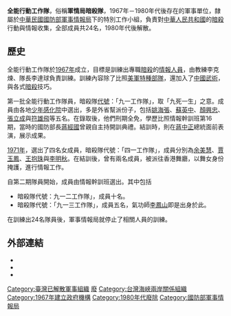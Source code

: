 '''全能行動工作隊'''，俗稱'''軍情局暗殺隊'''，1967年－1980年代後存在的軍事單位，隸屬於[[中華民國|中華民國]][[國防部軍事情報局|國防部軍事情報局]]下的特別工作小組，負責對[[中華人民共和國|中華人民共和國]]的[[暗殺|暗殺]]行動與情報收集，全部成員共24名，1980年代後解散。

==歷史==
全能行動工作隊於[[1967年|1967年]]成立，目標是訓練出專職[[暗殺|暗殺]]的[[情報人員|情報人員]]，由教練李克煉、隊長李達球負責訓練。訓練內容除了比照[[美軍|美軍]][[特種部隊|特種部隊]]，還加入了[[中國武術|中國武術]]，與各式[[暗殺|暗殺]]技巧。

第一批全能行動工作隊員，暗殺隊[[代號|代號]]：「九一工作隊」，取「九死一生」之意。成員由各地[[少年感化院|少年感化院]]中選出，多是外省幫派份子，包括[[姚海張|姚海張]]、[[蘇英中|蘇英中]]、[[顏興忠|顏興忠]]、[[張立成|張立成]]與[[符雄飛|符雄飛]]等五名。在錄取後，他們刑期全免，學歷比照情報幹訓班第16期，當時的國防部長[[蔣經國|蔣經國]]曾親自主持開訓典禮。結訓時，則在[[蔣中正|蔣中正]]總統面前表演，展示成果。

[[1971年|1971年]]，選出了四名女成員，暗殺隊代號：「四一工作隊」，成員分別為[[余美慧|余美慧]]、[[賈玉鳳|賈玉鳳]]、[[王抱珠|王抱珠]]與[[李明秋|李明秋]]。在結訓後，曾有兩名成員，被派往香港舞廳，以舞女身份掩護，進行情報工作。

自第二期隊員開始，成員由情報幹訓班選出。其中包括
*暗殺隊代號：九一二工作隊」，成員十名。
*暗殺隊代號：「九一三工作隊」，成員五名，氣功師[[李鳳山_(氣功師)|李鳳山]]即是出身於此。

在訓練出24名隊員後，軍事情報局就停止了相關人員的訓練。

==外部連結==
*{{cite news| url =http://news.chinatimes.com/politics/50205788/112011022000132.html| publisher =中國時報| author =呂昭隆| title =軍情局暗殺隊 大石壓胸練就鐵骨| date =2011-02-20| deadurl =yes| archiveurl =https://web.archive.org/web/20110223104004/http://news.chinatimes.com/politics/50205788/112011022000132.html| archivedate =2011-02-23| accessdate =2011-02-20}}
*{{cite news| url =http://news.chinatimes.com/politics/50205788/112011022000133.html| publisher =中國時報| author =呂昭隆| title =臥底女殺手 當舞女做情報| date =2011-02-20| deadurl =yes| archiveurl =https://web.archive.org/web/20110223104010/http://news.chinatimes.com/politics/50205788/112011022000133.html| archivedate =2011-02-23| accessdate =2011-02-20}}
*{{cite news| url =http://news.chinatimes.com/focus/50108213/112011030300131.html| publisher =中國時報| author =呂昭隆| title =情報女超人 鐵頭功殺手級| date =2011-03-03| deadurl =yes| archiveurl =https://web.archive.org/web/20110304022006/http://news.chinatimes.com/focus/50108213/112011030300131.html| archivedate =2011-03-04| accessdate =2011-03-03}}

[[Category:臺灣已解散軍事組織|Category:臺灣已解散軍事組織]]
[[Category:中華民國情報機構|廢]]
[[Category:台灣海峽兩岸關係組織|Category:台灣海峽兩岸關係組織]]
[[Category:1967年建立政府機構|Category:1967年建立政府機構]]
[[Category:1980年代廢除|Category:1980年代廢除]]
[[Category:國防部軍事情報局|Category:國防部軍事情報局]]
